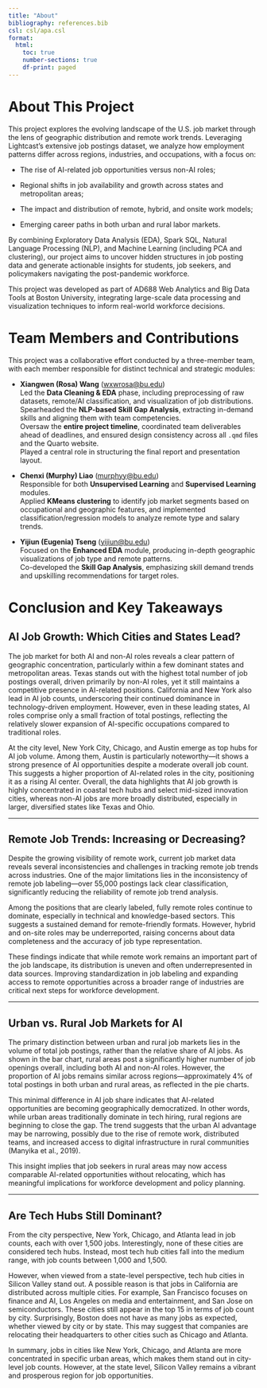 ```yaml
---
title: "About"
bibliography: references.bib
csl: csl/apa.csl
format:
  html:
    toc: true
    number-sections: true
    df-print: paged
---
```



# About This Project
This project explores the evolving landscape of the U.S. job market through the lens of geographic distribution and remote work trends. Leveraging Lightcast's extensive job postings dataset, we analyze how employment patterns differ across regions, industries, and occupations, with a focus on:

* The rise of AI-related job opportunities versus non-AI roles;

* Regional shifts in job availability and growth across states and metropolitan areas;

* The impact and distribution of remote, hybrid, and onsite work models;

* Emerging career paths in both urban and rural labor markets.

By combining Exploratory Data Analysis (EDA), Spark SQL, Natural Language Processing (NLP), and Machine Learning (including PCA and clustering), our project aims to uncover hidden structures in job posting data and generate actionable insights for students, job seekers, and policymakers navigating the post-pandemic workforce.

This project was developed as part of AD688 Web Analytics and Big Data Tools at Boston University, integrating large-scale data processing and visualization techniques to inform real-world workforce decisions.

# Team Members and Contributions

This project was a collaborative effort conducted by a three-member team, with each member responsible for distinct technical and strategic modules:

- **Xiangwen (Rosa) Wang** (<wxwrosa@bu.edu>)  
  Led the **Data Cleaning & EDA** phase, including preprocessing of raw datasets, remote/AI classification, and visualization of job distributions.  
  Spearheaded the **NLP-based Skill Gap Analysis**, extracting in-demand skills and aligning them with team competencies.  
  Oversaw the **entire project timeline**, coordinated team deliverables ahead of deadlines, and ensured design consistency across all `.qmd` files and the Quarto website.  
  Played a central role in structuring the final report and presentation layout.

- **Chenxi (Murphy) Liao** (<murphyy@bu.edu>)  
  Responsible for both **Unsupervised Learning** and **Supervised Learning** modules.  
  Applied **KMeans clustering** to identify job market segments based on occupational and geographic features, and implemented classification/regression models to analyze remote type and salary trends.

- **Yijiun (Eugenia) Tseng** (<yijiun@bu.edu>)  
  Focused on the **Enhanced EDA** module, producing in-depth geographic visualizations of job type and remote patterns.  
  Co-developed the **Skill Gap Analysis**, emphasizing skill demand trends and upskilling recommendations for target roles.


# Conclusion and Key Takeaways

## AI Job Growth: Which Cities and States Lead?


The job market for both AI and non-AI roles reveals a clear pattern of geographic concentration, particularly within a few dominant states and metropolitan areas. Texas stands out with the highest total number of job postings overall, driven primarily by non-AI roles, yet it still maintains a competitive presence in AI-related positions. California and New York also lead in AI job counts, underscoring their continued dominance in technology-driven employment. However, even in these leading states, AI roles comprise only a small fraction of total postings, reflecting the relatively slower expansion of AI-specific occupations compared to traditional roles.

At the city level, New York City, Chicago, and Austin emerge as top hubs for AI job volume. Among them, Austin is particularly noteworthy—it shows a strong presence of AI opportunities despite a moderate overall job count. This suggests a higher proportion of AI-related roles in the city, positioning it as a rising AI center. Overall, the data highlights that AI job growth is highly concentrated in coastal tech hubs and select mid-sized innovation cities, whereas non-AI jobs are more broadly distributed, especially in larger, diversified states like Texas and Ohio.

---

## Remote Job Trends: Increasing or Decreasing?


Despite the growing visibility of remote work, current job market data reveals several inconsistencies and challenges in tracking remote job trends across industries. One of the major limitations lies in the inconsistency of remote job labeling—over 55,000 postings lack clear classification, significantly reducing the reliability of remote job trend analysis.

Among the positions that are clearly labeled, fully remote roles continue to dominate, especially in technical and knowledge-based sectors. This suggests a sustained demand for remote-friendly formats. However, hybrid and on-site roles may be underreported, raising concerns about data completeness and the accuracy of job type representation.

These findings indicate that while remote work remains an important part of the job landscape, its distribution is uneven and often underrepresented in data sources. Improving standardization in job labeling and expanding access to remote opportunities across a broader range of industries are critical next steps for workforce development.

---

## Urban vs. Rural Job Markets for AI


The primary distinction between urban and rural job markets lies in the volume of total job postings, rather than the relative share of AI jobs. As shown in the bar chart, rural areas post a significantly higher number of job openings overall, including both AI and non-AI roles. However, the proportion of AI jobs remains similar across regions—approximately 4% of total postings in both urban and rural areas, as reflected in the pie charts.

This minimal difference in AI job share indicates that AI-related opportunities are becoming geographically democratized. In other words, while urban areas traditionally dominate in tech hiring, rural regions are beginning to close the gap. The trend suggests that the urban AI advantage may be narrowing, possibly due to the rise of remote work, distributed teams, and increased access to digital infrastructure in rural communities (Manyika et al., 2019).

This insight implies that job seekers in rural areas may now access comparable AI-related opportunities without relocating, which has meaningful implications for workforce development and policy planning.

---

## Are Tech Hubs Still Dominant?


From the city perspective, New York, Chicago, and Atlanta lead in job counts, each with over 1,500 jobs. Interestingly, none of these cities are considered tech hubs. Instead, most tech hub cities fall into the medium range, with job counts between 1,000 and 1,500.

However, when viewed from a state-level perspective, tech hub cities in Silicon Valley stand out. A possible reason is that jobs in California are distributed across multiple cities. For example, San Francisco focuses on finance and AI, Los Angeles on media and entertainment, and San Jose on semiconductors. These cities still appear in the top 15 in terms of job count by city. Surprisingly, Boston does not have as many jobs as expected, whether viewed by city or by state. This may suggest that companies are relocating their headquarters to other cities such as Chicago and Atlanta.

In summary, jobs in cities like New York, Chicago, and Atlanta are more concentrated in specific urban areas, which makes them stand out in city-level job counts. However, at the state level, Silicon Valley remains a vibrant and prosperous region for job opportunities.

